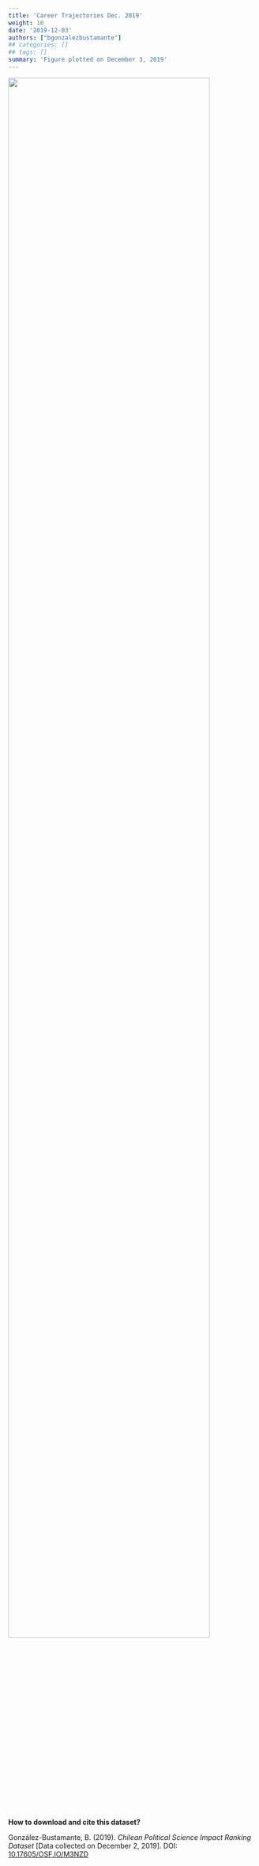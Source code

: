 ```yaml
---
title: 'Career Trajectories Dec. 2019'
weight: 10
date: '2019-12-03'
authors: ["bgonzalezbustamante"]
## categories: []
## tags: []
summary: 'Figure plotted on December 3, 2019'
---
```


![](Careers-Dec-2019.png){ width=90% }

**How to download and cite this dataset?**

González-Bustamante, B. (2019). *Chilean Political Science Impact Ranking Dataset* [Data collected on December 2, 2019]. DOI: [10.17605/OSF.IO/M3NZD](http://doi.org/10.17605/OSF.IO/M3NZD)
